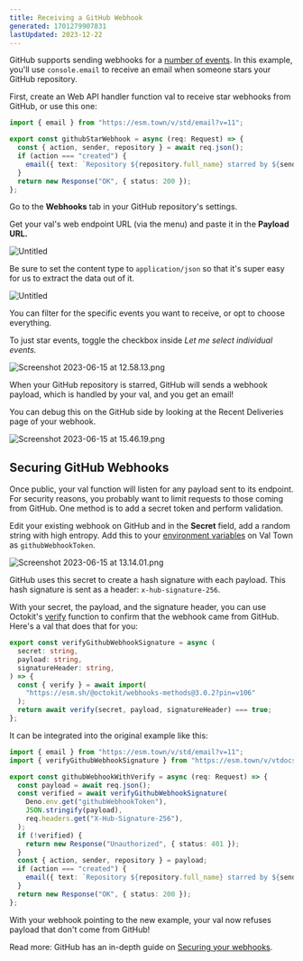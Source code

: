 ```yaml
---
title: Receiving a GitHub Webhook
generated: 1701279907831
lastUpdated: 2023-12-22
---
```



GitHub supports sending webhooks for a
[number of events](https://docs.github.com/en/webhooks-and-events/webhooks/webhook-events-and-payloads).
In this example, you'll use `console.email` to receive an email when someone
stars your GitHub repository.

First, create an Web API handler function val to receive star webhooks from
GitHub, or use this one:

```ts title="GitHub star webhook" val
import { email } from "https://esm.town/v/std/email?v=11";

export const githubStarWebhook = async (req: Request) => {
  const { action, sender, repository } = await req.json();
  if (action === "created") {
    email({ text: `Repository ${repository.full_name} starred by ${sender.login}` });
  }
  return new Response("OK", { status: 200 });
};
```

Go to the **Webhooks** tab in your GitHub repository's settings.

Get your val's web endpoint URL (via the menu) and paste it in the **Payload
URL.**

![Untitled](./receiving-a-github-webhook/untitled.png)

Be sure to set the content type to `application/json` so that it's super easy
for us to extract the data out of it.

![Untitled](./receiving-a-github-webhook/untitled-1.png)

You can filter for the specific events you want to receive, or opt to choose
everything.

To just star events, toggle the checkbox inside _Let me select individual
events._

![Screenshot 2023-06-15 at 12.58.13.png](./receiving-a-github-webhook/screenshot_2023-06-15_at_125813.png)

When your GitHub repository is starred, GitHub will sends a webhook payload,
which is handled by your val, and you get an email!

You can debug this on the GitHub side by looking at the Recent Deliveries page
of your webhook.

![Screenshot 2023-06-15 at 15.46.19.png](./receiving-a-github-webhook/screenshot_2023-06-15_at_154619.png)

## Securing GitHub Webhooks

Once public, your val function will listen for any payload sent to its endpoint.
For security reasons, you probably want to limit requests to those coming from
GitHub. One method is to add a secret token and perform validation.

Edit your existing webhook on GitHub and in the **Secret** field, add a random
string with high entropy. Add this to your
[environment variables](/reference/environment-variables/) on Val Town as `githubWebhookToken`.

![Screenshot 2023-06-15 at 13.14.01.png](./receiving-a-github-webhook/screenshot_2023-06-15_at_131401.png)

GitHub uses this secret to create a hash signature with each payload. This hash
signature is sent as a header: `x-hub-signature-256`.

With your secret, the payload, and the signature header, you can use Octokit's
[verify](https://github.com/octokit/webhooks.js/#webhooksverify) function to
confirm that the webhook came from GitHub. Here's a val that does that for you:

```ts title="@vtdocs/verifyGithubWebhookSignature" val
export const verifyGithubWebhookSignature = async (
  secret: string,
  payload: string,
  signatureHeader: string,
) => {
  const { verify } = await import(
    "https://esm.sh/@octokit/webhooks-methods@3.0.2?pin=v106"
  );
  return await verify(secret, payload, signatureHeader) === true;
};
```

It can be integrated into the original example like this:

```ts title="Improved GitHub star webhook" val
import { email } from "https://esm.town/v/std/email?v=11";
import { verifyGithubWebhookSignature } from "https://esm.town/v/vtdocs/verifyGithubWebhookSignature?v=2";

export const githubWebhookWithVerify = async (req: Request) => {
  const payload = await req.json();
  const verified = await verifyGithubWebhookSignature(
    Deno.env.get("githubWebhookToken"),
    JSON.stringify(payload),
    req.headers.get("X-Hub-Signature-256"),
  );
  if (!verified) {
    return new Response("Unauthorized", { status: 401 });
  }
  const { action, sender, repository } = payload;
  if (action === "created") {
    email({ text: `Repository ${repository.full_name} starred by ${sender.login}` });
  }
  return new Response("OK", { status: 200 });
};
```

With your webhook pointing to the new example, your val now refuses payload that
don't come from GitHub!

Read more: GitHub has an in-depth guide on
[Securing your webhooks](https://docs.github.com/en/webhooks-and-events/webhooks/securing-your-webhooks).
